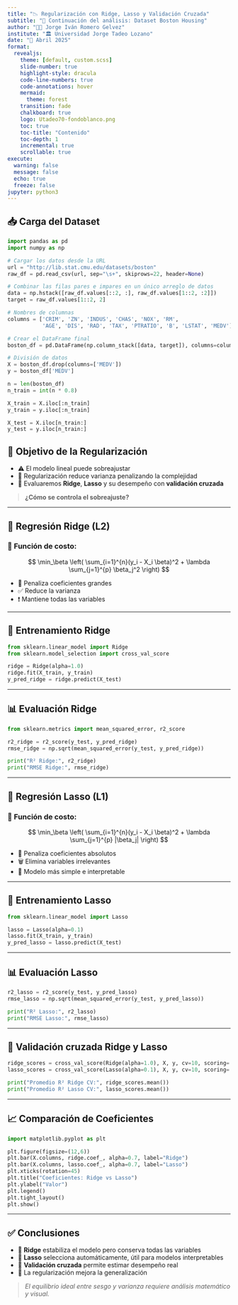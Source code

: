 ```yaml
---
title: "📉 Regularización con Ridge, Lasso y Validación Cruzada"
subtitle: "🔬 Continuación del análisis: Dataset Boston Housing"
author: "👨‍🏫 Jorge Iván Romero Gelvez"
institute: "🏛️ Universidad Jorge Tadeo Lozano"
date: "📅 Abril 2025"
format:
  revealjs:
    theme: [default, custom.scss]
    slide-number: true
    highlight-style: dracula
    code-line-numbers: true
    code-annotations: hover
    mermaid:
      theme: forest
    transition: fade
    chalkboard: true
    logo: Utadeo70-fondoblanco.png
    toc: true
    toc-title: "Contenido"
    toc-depth: 1
    incremental: true
    scrollable: true
execute:
  warning: false
  message: false
  echo: true
  freeze: false
jupyter: python3
---
```


## 📥 Carga del Dataset

```python
import pandas as pd
import numpy as np

# Cargar los datos desde la URL
url = "http://lib.stat.cmu.edu/datasets/boston"
raw_df = pd.read_csv(url, sep="\s+", skiprows=22, header=None)

# Combinar las filas pares e impares en un único arreglo de datos
data = np.hstack([raw_df.values[::2, :], raw_df.values[1::2, :2]])
target = raw_df.values[1::2, 2]

# Nombres de columnas
columns = ['CRIM', 'ZN', 'INDUS', 'CHAS', 'NOX', 'RM',
           'AGE', 'DIS', 'RAD', 'TAX', 'PTRATIO', 'B', 'LSTAT', 'MEDV']

# Crear el DataFrame final
boston_df = pd.DataFrame(np.column_stack([data, target]), columns=columns)

# División de datos
X = boston_df.drop(columns=['MEDV'])
y = boston_df['MEDV']

n = len(boston_df)
n_train = int(n * 0.8)

X_train = X.iloc[:n_train]
y_train = y.iloc[:n_train]

X_test = X.iloc[n_train:]
y_test = y.iloc[n_train:]
```

## 🎯 Objetivo de la Regularización

- ⚠️ El modelo lineal puede sobreajustar
- 🧰 Regularización reduce varianza penalizando la complejidad
- 🔎 Evaluaremos **Ridge**, **Lasso** y su desempeño con **validación cruzada**

> **¿Cómo se controla el sobreajuste?**

---

## 🔎 Regresión Ridge (L2)

### 🧮 Función de costo:

$$
\min_\beta \left( \sum_{i=1}^{n}(y_i - X_i \beta)^2 + \lambda \sum_{j=1}^{p} \beta_j^2 \right)
$$

- 🎯 Penaliza coeficientes grandes
- ✅ Reduce la varianza
- ❗ Mantiene todas las variables

---

## 🔧 Entrenamiento Ridge

```python
from sklearn.linear_model import Ridge
from sklearn.model_selection import cross_val_score

ridge = Ridge(alpha=1.0)
ridge.fit(X_train, y_train)
y_pred_ridge = ridge.predict(X_test)
```

---

## 📊 Evaluación Ridge

```python
from sklearn.metrics import mean_squared_error, r2_score

r2_ridge = r2_score(y_test, y_pred_ridge)
rmse_ridge = np.sqrt(mean_squared_error(y_test, y_pred_ridge))

print("R² Ridge:", r2_ridge)
print("RMSE Ridge:", rmse_ridge)
```

---

## 🧹 Regresión Lasso (L1)

### 🧮 Función de costo:

$$
\min_\beta \left( \sum_{i=1}^{n}(y_i - X_i \beta)^2 + \lambda \sum_{j=1}^{p} |\beta_j| \right)
$$

- 🎯 Penaliza coeficientes absolutos
- 🗑️ Elimina variables irrelevantes
- 🧠 Modelo más simple e interpretable

---

## 🔧 Entrenamiento Lasso

```python
from sklearn.linear_model import Lasso

lasso = Lasso(alpha=0.1)
lasso.fit(X_train, y_train)
y_pred_lasso = lasso.predict(X_test)
```

---

## 📊 Evaluación Lasso

```python
r2_lasso = r2_score(y_test, y_pred_lasso)
rmse_lasso = np.sqrt(mean_squared_error(y_test, y_pred_lasso))

print("R² Lasso:", r2_lasso)
print("RMSE Lasso:", rmse_lasso)
```

---

## 🔁 Validación cruzada Ridge y Lasso

```python
ridge_scores = cross_val_score(Ridge(alpha=1.0), X, y, cv=10, scoring='r2')
lasso_scores = cross_val_score(Lasso(alpha=0.1), X, y, cv=10, scoring='r2')

print("Promedio R² Ridge CV:", ridge_scores.mean())
print("Promedio R² Lasso CV:", lasso_scores.mean())
```

---

## 📈 Comparación de Coeficientes

```python
import matplotlib.pyplot as plt

plt.figure(figsize=(12,6))
plt.bar(X.columns, ridge.coef_, alpha=0.7, label="Ridge")
plt.bar(X.columns, lasso.coef_, alpha=0.7, label="Lasso")
plt.xticks(rotation=45)
plt.title("Coeficientes: Ridge vs Lasso")
plt.ylabel("Valor")
plt.legend()
plt.tight_layout()
plt.show()
```

---

## ✅ Conclusiones

- 🔬 **Ridge** estabiliza el modelo pero conserva todas las variables
- 🧹 **Lasso** selecciona automáticamente, útil para modelos interpretables
- 🔄 **Validación cruzada** permite estimar desempeño real
- 🧠 La regularización mejora la generalización

> *El equilibrio ideal entre sesgo y varianza requiere análisis matemático y visual.*

